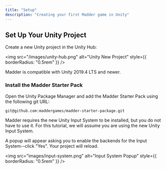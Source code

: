 ```yaml
---
title: "Setup"
description: "Creating your first Madder game in Unity"
---
```


## Set Up Your Unity Project

Create a new Unity project in the Unity Hub:

<img
  src="/images/unity-hub.png"
  alt="Unity New Project"
  style={{ borderRadius: "0.5rem" }}
/>

<Info>Madder is compatible with Unity 2019.4 LTS and newer.</Info>

### Install the Madder Starter Pack

Open the Unity Package Manager and add the Madder Starter Pack using the following git URL:

```markdown
git@github.com:maddergames/madder-starter-package.git
```

Madder requires the new Unity Input System to be installed, but you do not have to use it. For this tutorial, we will
assume you are using the new Unity Input System.

A popup will appear asking you to enable the backends for the Input System--click "Yes". Your project will reload.

<img
  src="images/input-system.png"
  alt="Input System Popup"
  style={{ borderRadius: "0.5rem" }}
/>
